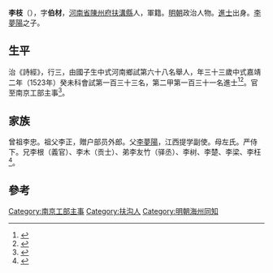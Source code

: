 {{明清人物信息框
| 姓名 = 李枝
| 原名 =
| 圖片名稱= 
| 圖片大小 =
| 圖片說明 = 
| 最高職務 =
| 國家 = 大明 
| 爵位 =
| 籍貫 = [[河南|河南]][[開封府|開封府]][[扶溝縣|扶溝縣]]
| 族裔 = 
| 字號 = 
| 諡號 =
| 出生日期 = 九月二十七日
| 出生地點 = 
| 逝世日期 = 卒年不詳 
| 逝世地點 =
| 墓葬 =
| 配偶 = 娶冀氏
| 親屬 = 
| 出身 =
* 
* 嘉靖二年癸未科進士
| 經歷 =
| 著作 = 
}}'''李枝'''（{{bd|1491年||？|}}），字'''伯材'''，[[河南省|河南省]][[陳州府|陳州府]][[扶溝縣|扶溝縣]]人，軍籍。[[明朝|明朝]]政治人物。[[進士|進士]]出身。[[李夢陽|李夢陽]]之子。

==生平== 
治《詩經》，行三，由國子生中式河南鄉試第六十八名舉人，年三十三歲中式嘉靖二年（1523年）癸未科會試第一百三十三名，第二甲第一百三十一名進士<ref>{{Cite book|title=《皇明贡举考》卷五|last=（明）[[张朝瑞|张朝瑞]]|first=|publisher=《续修四库全书》史部第828册|year=|isbn=|location=|pages=}}</ref><ref>{{Cite book|title=贡举志五种 上|last=鲁小俊，江俊伟著|first=|publisher=武汉：武汉大学出版社|year=2009|isbn=978-7-307-07043-1|location=|pages=}}</ref>。官至南京工部主事<ref>{{cite news|title=扶沟县历代进士名录|url=http://www.fugou.gov.cn/fgw/News_View.asp?NewsID=1504|accessdate=2013-09-15|newspaper=扶沟县人民政府|archive-date=2013-09-21|archive-url=https://web.archive.org/web/20130921060055/http://www.fugou.gov.cn/fgw/News_View.asp?NewsID=1504|dead-url=yes}}</ref>。

==家族== 
曾祖李忠。祖父李正，贈户部员外郎。父[[李夢陽|李夢陽]]，江西提学副使。母左氏。严侍下。兄李根（義官）、李木（贡士）、弟李友竹（驿丞）、李树、李楚、李梁、李枉<ref>{{Cite book|title=天一阁藏明代科举录选刊 登科录 点校本|last=龚延明主编|first=|publisher=宁波出版社|year=2016|isbn=978-7-5526-2320-8|location=宁波|pages=|quote=《天一閣藏明代科舉錄選刊.登科錄》之《嘉靖二年癸未科進士登科録》}}</ref>。

==參考==
{{reflist}}
{{明朝人物小作品}}
{{嘉靖二年癸未科殿試金榜}}
{{DEFAULTSORT:Li李}}
[[Category:南京工部主事|Category:南京工部主事]]
[[Category:扶沟人|Category:扶沟人]]
[[Category:明朝海州同知|Category:明朝海州同知]]